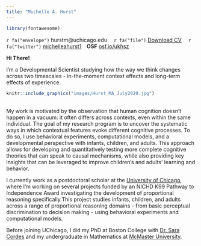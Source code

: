 ```yaml
---
title: "Michelle A. Hurst"
---
```


```r
library(fontawesome)
```

`r fa("envelope")` hurstm@uchicago.edu &emsp;`r fa("file")` [Download CV](files/HURST_CV_2022July6.pdf){target="_blank"} &emsp;`r fa("twitter")` [michelleahurst1](https://twitter.com/michelleahurst1){target="_blank"}&emsp;**OSF** [osf.io/ukhsz](https://osf.io/ukhsz){target="_blank"} 

**Hi There!**
<br>

I'm a Developmental Scientist studying how the way we think changes across two timescales - in-the-moment context effects and long-term effects of experience. 
<br>

<div class = "row">

::: {.floatting}

```r
knitr::include_graphics("images/Hurst_MA_July2020.jpg")
```
<br>
My work is motivated by the observation that human cognition doesn't happen in a vacuum: it often differs across contexts, even within the same individual. The goal of my research program is to uncover the systematic ways in which contextual features evoke different cognitive processes. To do so, I use behavioral experiments, computational models, and a developmental perspective with infants, children, and adults. This approach allows for developing and quantitatively testing more complete cognitive theories that can speak to causal mechanisms, while also providing key insights that can be leveraged to improve children's and adults' learning and behavior. 

I currently work as a postdoctoral scholar at the [University of Chicago](https://cogdevlab.uchicago.edu/), where I'm working on several projects funded by an NICHD K99 Pathway to Independence Award investigating the development of proportional reasoning specifically.This project studies infants, children, and adults across a range of proportional reasoning domains - from basic perceptual discrimination to decision making - using behavioral experiments and computational models. 

Before joining UChicago, I did my PhD at Boston College with [Dr. Sara Cordes](https://sites.bc.edu/sara-cordes/infant-and-child-cognition-lab-at-boston-college/) and my undergraduate in Mathematics at [McMaster University](https://www.math.mcmaster.ca/). 




:::

</div>

<div class = "row">



</div>